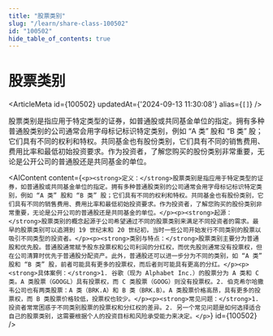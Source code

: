 ```yaml
---
title: "股票类别"
slug: "/learn/share-class-100502"
id: "100502"
hide_table_of_contents: true
---
```



# 股票类别

<ArticleMeta id={100502} updatedAt={'2024-09-13 11:30:08'} alias={`[]`} />
<div className='border-solid border-b border-t-0 my-4 border-[var(--ifm-color-gray-300)]' />

股票类别是指应用于特定类型的证券，如普通股或共同基金单位的指定。拥有多种普通股类别的公司通常会用字母标记标识特定类别，例如 “A 类” 股和 “B 类” 股；它们具有不同的权利和特权。共同基金也有股份类别，它们具有不同的销售费用、费用比率和最低初始投资要求。作为投资者，了解您购买的股份类别非常重要，无论是公开公司的普通股还是共同基金的单位。

<AIContent content={`<p><strong>定义：</strong>股票类别是指应用于特定类型的证券，如普通股或共同基金单位的指定。拥有多种普通股类别的公司通常会用字母标记标识特定类别，例如 “A 类” 股和 “B 类” 股；它们具有不同的权利和特权。共同基金也有股份类别，它们具有不同的销售费用、费用比率和最低初始投资要求。作为投资者，了解您购买的股份类别非常重要，无论是公开公司的普通股还是共同基金的单位。</p><p><strong>起源：</strong>股票类别的概念起源于公司希望通过不同的股票类别来满足不同投资者的需求。最早的股票类别可以追溯到 19 世纪末和 20 世纪初，当时一些公司开始发行不同类别的股票以吸引不同类型的投资者。</p><p><strong>类别与特点：</strong>股票类别主要分为普通股和优先股。普通股通常赋予股东投票权和公司利润的分红权，而优先股则通常没有投票权，但在公司清算时优先于普通股分配资产。此外，普通股还可以进一步分为不同的类别，如 “A 类” 股和 “B 类” 股，前者可能具有更多的投票权，而后者则可能具有更高的分红。</p><p><strong>具体案例：</strong>1. 谷歌（现为 Alphabet Inc.）的股票分为 A 类和 C 类。A 类股票（GOOGL）具有投票权，而 C 类股票（GOOG）则没有投票权。2. 伯克希尔哈撒韦公司也有两类股票：A 类（BRK.A）和 B 类（BRK.B）。A 类股票价格高昂，具有更多的投票权，而 B 类股票价格较低，投票权也较少。</p><p><strong>常见问题：</strong>1. 投资者常常困惑于不同类别股票的投票权和分红权的差异。2. 另一个常见问题是如何选择适合自己的股票类别，这需要根据个人的投资目标和风险承受能力来决定。</p>`} id={100502} />
